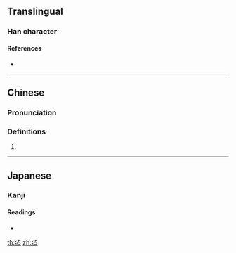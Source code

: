 {{character info/new}}
==Translingual==

===Han character===
{{Han char|rn=162|rad=辵|as=05|sn=9|four=|canj=YYR|ids=⿺辶占}}

====References====
* {{Han ref|kx=1254.210|hdz=63823.050|uh=8FE0}}

----

==Chinese==
{{zh-forms}}

===Pronunciation===
{{zh-pron
|m=chè
}}

===Definitions===
{{zh-hanzi}}

# {{rfdef|lang=zh}}

----

==Japanese==

===Kanji===
{{ja-kanji|grade=|rs=辵05}}

====Readings====
* {{ja-readings|on=[[しょう]] (shō), [[ちょう]] (chō)|kun=[[ゆく]] (yuku)}}

[[th:迠]]
[[zh:迠]]